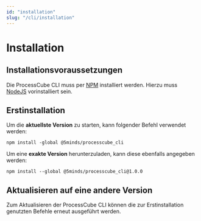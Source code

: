 ```yaml
---
id: "installation"
slug: "/cli/installation"
---
```


# Installation

## Installationsvoraussetzungen

Die ProcessCube CLI muss per [NPM](https://docs.npmjs.com/) installiert werden.
Hierzu muss [NodeJS](https://nodejs.org/) vorinstalliert sein.

## Erstinstallation

Um die **aktuellste Version** zu starten, kann folgender Befehl verwendet werden:

```shell
npm install -global @5minds/processcube_cli
```

Um eine **exakte Version** herunterzuladen, kann diese ebenfalls angegeben werden:

```shell
npm install --global @5minds/processcube_cli@1.0.0
```

## Aktualisieren auf eine andere Version

Zum Aktualisieren der ProcessCube CLI können die zur Erstinstallation genutzten Befehle erneut ausgeführt werden.
